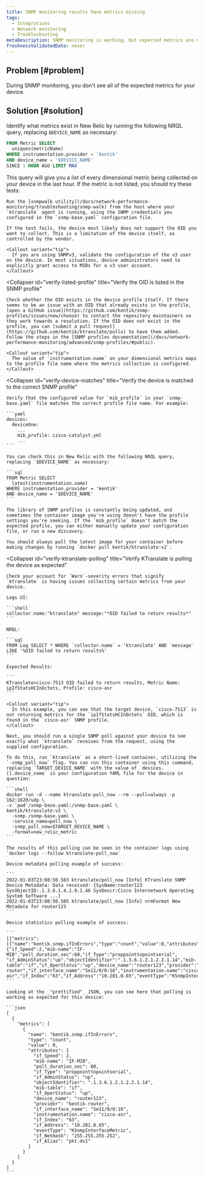 ```yaml
---
title: SNMP monitoring results have metrics missing
tags:
  - Integrations
  - Network monitoring
  - Troubleshooting
metaDescription: SNMP monitoring is working, but expected metrics are missing.
freshnessValidatedDate: never
---
```


## Problem [#problem]

During SNMP monitoring, you don't see all of the expected metrics for your device.

## Solution [#solution]

Identify what metrics exist in New Relic by running the following NRQL query, replacing `$DEVICE_NAME` as necessary:

```sql
FROM Metric SELECT 
  uniques(metricName) 
WHERE instrumentation.provider = 'kentik' 
AND device_name = '$DEVICE_NAME'
SINCE 1 HOUR AGO LIMIT MAX
```

This query will give you a list of every dimensional metric being collected on your device in the last hour. If the metric is not listed, you should try these tests:

<CollapserGroup>
  <Collapser
    id="verify-device-response"
    title="Verify the device responds to target OID"
  >

    Run the [snmpwalk utility](/docs/network-performance-monitoring/troubleshooting/snmp-walk) from the host where your `ktranslate` agent is running, using the SNMP credentials you configured in the `snmp-base.yaml` configuration file.
    
    If the test fails, the device most likely does not support the OID you want to collect. This is a limitation of the device itself, as controlled by the vendor.
    
    <Callout variant="tip">
      If you are using SNMPv3, validate the configuration of the v3 user on the device. In most situations, device administrators need to explicitly grant access to MIBs for a v3 user account.
    </Callout>

  </Collapser>

  <Collapser
    id="verify-listed-profile"
    title="Verify the OID is listed in the SNMP profile"
  >

    Check whether the OID exists in the device profile itself. If there seems to be an issue with an OID that already exists in the profile, [open a GitHub issue](https://github.com/kentik/snmp-profiles/issues/new/choose) to contact the repository maintainers so they work towards a resolution. If the OID does not exist in the profile, you can [submit a pull request](https://github.com/kentik/ktranslate/pulls) to have them added. Follow the steps in the [SNMP profiles documentation](/docs/network-performance-monitoring/advanced/snmp-profiles/#public).
    
    <Callout variant="tip">
      The value of `instrumentation.name` on your dimensional metrics maps to the profile file name where the metrics collection is configured.
    </Callout>

  </Collapser>

  <Collapser
    id="verify-device-matches"
    title="Verify the device is matched to the correct SNMP profile"
  >

    Verify that the configured value for `mib_profile` in your `snmp-base.yaml` file matches the correct profile file name. For example:
    
    ```yaml
    devices:
      deviceOne:
        ...
        mib_profile: cisco-catalyst.yml
        ...
    ```
    
    You can check this in New Relic with the following NRQL query, replacing `$DEVICE_NAME` as necessary:
    
    ```sql
    FROM Metric SELECT
      latest(instrumentation.name)
    WHERE instrumentation.provider = 'kentik'
    AND device_name = '$DEVICE_NAME'
    ```
    
    The library of SNMP profiles is constantly being updated, and sometimes the container image you're using doesn't have the profile settings you're seeking. If the `mib_profile` doesn't match the expected profile, you can either manually update your configuration file, or run a new discovery.
    
    You should always pull the latest image for your container before making changes by running `docker pull kentik/ktranslate:v2`.

  </Collapser>

  <Collapser
    id="verify-ktranslate-polling"
    title="Verify KTranslate is polling the device as expected"
  >

    Check your account for `Warn`-severity errors that signify `ktranslate` is having issues collecting certain metrics from your device.
    
    Logs UI:
    
    ```shell
    collector.name:"ktranslate" message:"*OID failed to return results*"
    ```
    
    NRQL:
    
    ```sql
    FROM Log SELECT * WHERE `collector.name` = 'ktranslate' AND `message` LIKE '%OID failed to return results%'
    ```
    
    Expected Results:
    
    ```
    KTranslate>cisco-7513 OID failed to return results, Metric Name: ipIfStatsHCInOctets, Profile: cisco-asr
    ```
    
    <Callout variant="tip">
      In this example, you can see that the target device, `cisco-7513` is not returning metrics for the `ipIfStatsHCInOctets` OID, which is found in the `cisco-asr` SNMP profile.
    </Callout>
    
    Next, you should run a single SNMP poll against your device to see exactly what `ktranslate` receives from the request, using the supplied configuration.
    
    To do this, run `ktranslate` as a short-lived container, utilizing the `-snmp_poll_now` flag. You can run this container using this command, replacing `TARGET_DEVICE_NAME` with the value of `devices.[].device_name` in your configuration YAML file for the device in question:
    
    ```shell
    docker run -d --name ktranslate-poll_now --rm --pull=always -p 162:1620/udp \
    -v `pwd`/snmp-base.yaml:/snmp-base.yaml \
    kentik/ktranslate:v2 \
      -snmp /snmp-base.yaml \
      -service_name=poll_now \
      -snmp_poll_now=$TARGET_DEVICE_NAME \
      -format=new_relic_metric
    ```
    
    The results of this polling can be seen in the container logs using `docker logs --follow ktranslate-poll_now`
    
    Device metadata polling example of success:
    
    ```
    2022-01-03T23:08:50.583 ktranslate/poll_now [Info] KTranslate SNMP Device Metadata: Data received: {SysName:router123 SysObjectID:.1.3.6.1.4.1.9.1.46 SysDescr:Cisco Internetwork Operating System Software ...}
    2022-01-03T23:08:50.585 ktranslate/poll_now [Info] nrmFormat New Metadata for router123
    ```
    
    Device statistics polling example of success:
    
    ```
    [{"metrics":[{"name":"kentik.snmp.ifInErrors","type":"count","value":0,"attributes":{"if_Speed":2,"mib-name":"IF-MIB","poll_duration_sec":60,"if_Type":"proppointtopointserial", "if_AdminStatus":"up","objectIdentifier":".1.3.6.1.2.1.2.2.1.14","mib-table":"if","if_OperStatus":"up","device_name":"router123","provider":"kentik-router","if_interface_name":"Se11/0/0:16","instrumentation.name":"cisco-asr","if_Index":"63","if_Address":"10.201.0.65","eventType":"KSnmpInterfaceMetric","if_Netmask":"255.255.255.252","if_Alias":"pkt.ds1"}}]...}]
    ```
    
    Looking at the _"prettified"_ JSON, you can see here that polling is working as expected for this device:
    
    ```json
    [
      {
        "metrics": [
          {
            "name": "kentik.snmp.ifInErrors",
            "type": "count",
            "value": 0,
            "attributes": {
              "if_Speed": 2,
              "mib-name": "IF-MIB",
              "poll_duration_sec": 60,
              "if_Type": "proppointtopointserial",
              "if_AdminStatus": "up",
              "objectIdentifier": ".1.3.6.1.2.1.2.2.1.14",
              "mib-table": "if",
              "if_OperStatus": "up",
              "device_name": "router123",
              "provider": "kentik-router",
              "if_interface_name": "Se11/0/0:16",
              "instrumentation.name": "cisco-asr",
              "if_Index": "63",
              "if_Address": "10.201.0.65",
              "eventType": "KSnmpInterfaceMetric",
              "if_Netmask": "255.255.255.252",
              "if_Alias": "pkt.ds1"
            }
          }
        ]
      }
    ]
    ```

  </Collapser>
</CollapserGroup>
